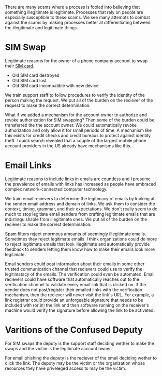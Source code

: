 

There are many scams where a process is fooled into believing that something illegitimate is legitimate. Processes that rely on people are especially susceptible to these scams. We see many attempts to combat against the scams by making processes better at differentiating between the illegitimate and legitimate things. 

# SIM Swap

Legitimate reasons for the owner of a phone company account to swap their [SIM card](https://en.wikipedia.org/wiki/SIM_card).
- Old SIM card destroyed
- Old SIM card lost
- Old SIM card incompatible with new device

We train support staff to follow procedures to verify the identity of the person making the request. We put all of the burden on the reciever of the request to make the correct determination.

What if we added a mechanism for the account owner to authorize and revoke authorization for SIM swapping? Then some of the burden could be transferred the the account owner. We could automatically revoke authorization and only allow it for small periods of time. A mechanism like this exists for credit checks and credit bureaus to protect against identity theft. I quick search revealed that a couple of the largest mobile phone account providers in the US already have mechanisms like this.

# Email Links

Legitimate reasons to include links in emails are countless and I presume the prevalence of emails with links has increased as people have embraced complex network-connected computer technology.

We train email recievers to determine the legitimacy of emails by looking at the sender email address and domain of links. We ask them to consider the context, timing, grammar, and their expectations. We don't really seem to do much to stop legitiate email senders from crafting legitimate emails that are indistinguishable from illegitimate ones. We put all of the burden on the reciever to make the correct determination.

Spam filters reject enormous amounts of seemingly illegitimate emails. Sometimes they reject legitimate emails. I think organizations could do more to reject legitimate emails that look illegitimate and automatically provide feedback to senders letting them know how to make their emails look more legitimate.

Email senders could post information about their emails in some other trusted communication channel that recievers could use to verify the legitimatacy of the emails. The verification could even be automated. Email recievers could have software that automatically reaches out to the verification channel to validate every email link that is clicked on. If the sender does not post/register their emailed links with the verification mechanism, then the reciever will never visit the link's URL. For example, a link registrar could provide an unforgeable signature that needs to be included with (or in) the link and then software running on the receiver's machine would verify the signature before allowing the link to be activated.

# Varitions of the Confused Deputy 

For SIM swaps the deputy is the support staff deciding wether to make the swaps and the victim is the legitimate account owner.

For email phishing the deputy is the reciever of the email deciding wether to click the link. The deputy may be the victim or the organization whose resources they have priveleged access to may be the victim.
